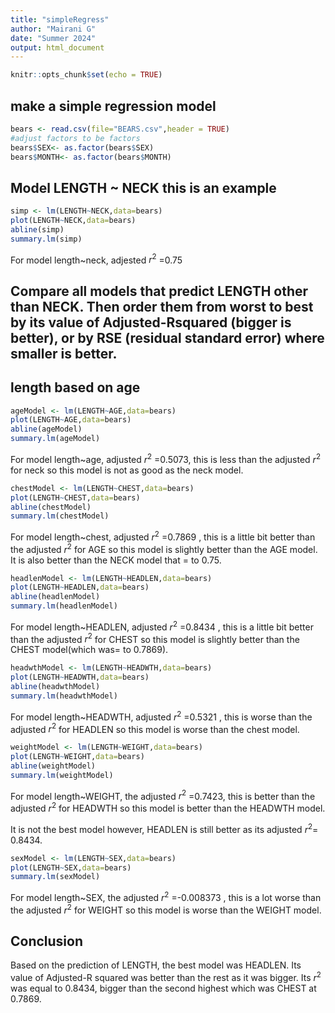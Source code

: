 ```yaml
---
title: "simpleRegress"
author: "Mairani G"
date: "Summer 2024"
output: html_document
---
```


```r
knitr::opts_chunk$set(echo = TRUE)
```

## make a simple regression model

```r
bears <- read.csv(file="BEARS.csv",header = TRUE)
#adjust factors to be factors
bears$SEX<- as.factor(bears$SEX)
bears$MONTH<- as.factor(bears$MONTH)
```

## Model LENGTH ~ NECK  this is an example  

```r
simp <- lm(LENGTH~NECK,data=bears)
plot(LENGTH~NECK,data=bears)
abline(simp)
summary.lm(simp)
```

For model length~neck, adjested $r^2$ =0.75   

## Compare all models that predict LENGTH other than NECK. Then order them from worst to best by its value of Adjusted-Rsquared (bigger is better), or by RSE (residual standard error) where smaller is better. 

## length based on age


```r
ageModel <- lm(LENGTH~AGE,data=bears)
plot(LENGTH~AGE,data=bears)
abline(ageModel)
summary.lm(ageModel)
```

For model length~age, adjusted $r^2$ =0.5073, this is less than the adjusted $r^2$ for neck so this model is not as good as the neck model.  

```r
chestModel <- lm(LENGTH~CHEST,data=bears)
plot(LENGTH~CHEST,data=bears)
abline(chestModel)
summary.lm(chestModel)
```
For model length~chest, adjusted $r^2$ =0.7869 , this is a little bit better than the adjusted $r^2$ for AGE so this model is slightly better than the AGE model. It is also better than the NECK model that = to 0.75.   


```r
headlenModel <- lm(LENGTH~HEADLEN,data=bears)
plot(LENGTH~HEADLEN,data=bears)
abline(headlenModel)
summary.lm(headlenModel)
```

For model length~HEADLEN, adjusted $r^2$ =0.8434  , this is a little bit better than the adjusted $r^2$ for CHEST so this model is slightly better than the CHEST model(which was= to 0.7869).   

```r
headwthModel <- lm(LENGTH~HEADWTH,data=bears)
plot(LENGTH~HEADWTH,data=bears)
abline(headwthModel)
summary.lm(headwthModel)
```
For model length~HEADWTH, adjusted $r^2$ =0.5321   , this is worse than the adjusted $r^2$ for HEADLEN so this model is worse than the chest model.  

```r
weightModel <- lm(LENGTH~WEIGHT,data=bears)
plot(LENGTH~WEIGHT,data=bears)
abline(weightModel)
summary.lm(weightModel)
```

For model length~WEIGHT, the adjusted $r^2$ =0.7423, this is better than the adjusted $r^2$ for HEADWTH so this model is better than the HEADWTH model. 

It is not the best model however, HEADLEN is still better as its adjusted $r^2$= 0.8434.  

```r
sexModel <- lm(LENGTH~SEX,data=bears)
plot(LENGTH~SEX,data=bears)
summary.lm(sexModel)
```

For model length~SEX, the adjusted $r^2$ =-0.008373 , this is a lot worse than the adjusted $r^2$ for WEIGHT so this model is worse than the WEIGHT model.  

## Conclusion

Based on the prediction of LENGTH, the best model was HEADLEN. Its value of Adjusted-R squared was better than the rest as it was bigger. Its $r^2$ was equal to 0.8434, bigger than the second highest which was CHEST at 0.7869.  